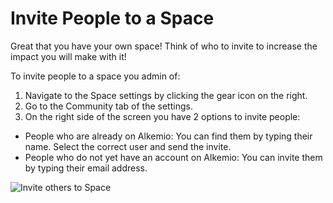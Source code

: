 # Invite People to a Space

Great that you have your own space! Think of who to invite to increase the impact you will make with it!

To invite people to a space you admin of:

1. Navigate to the Space settings by clicking the gear icon on the right.
2. Go to the Community tab of the settings.
3. On the right side of the screen you have 2 options to invite people:

- People who are already on Alkemio: You can find them by typing their name. Select the correct user and send the invite.
- People who do not yet have an account on Alkemio: You can invite them by typing their email address.

![Invite others to Space](/invite-to-space.png)
